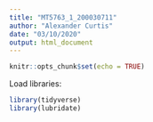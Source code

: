 ```yaml
---
title: "MT5763_1_200030711"
author: "Alexander Curtis"
date: "03/10/2020"
output: html_document
---
```


```r
knitr::opts_chunk$set(echo = TRUE)
```

Load libraries:
```r
library(tidyverse)
library(lubridate)
```

